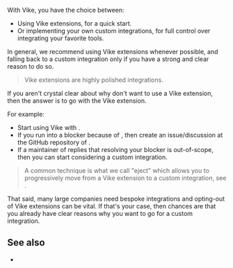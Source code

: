 
With Vike, you have the choice between:
- Using <Link href="/extensions">Vike extensions</Link>, for a quick start.
- Or implementing your own custom integrations, for full control over integrating your favorite tools.

In general, we recommend using Vike extensions whenever possible, and falling back to a custom integration only if you have a strong and clear reason to do so.

> Vike extensions are highly polished integrations.

If you aren't crystal clear about why don't want to use a Vike extension, then the answer is to go with the Vike extension.

For example:
 - Start using Vike with <UiFrameworkExtension name />.
 - If you run into a blocker because of <UiFrameworkExtension concise />, then create an issue/discussion at the GitHub repository of <UiFrameworkExtension concise />.
 - If a maintainer of <UiFrameworkExtension concise /> replies that resolving your blocker is out-of-scope, then you can start considering a custom integration.

 > A common technique is what we call "eject" which allows you to progressively move from a Vike extension to a custom integration, see <Link href="/why#optional-control" />.

That said, many large companies need bespoke integrations and opting-out of Vike extensions can be vital. If that's your case, then chances are that you already have clear reasons why you want to go for a custom integration.

## See also

- <Link href="/why#optional-control" />
